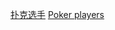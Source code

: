 {{Commonscat|Poker players by country}}
{{Categories by country|nocat}}

[[Category:扑克选手|]]
[[Category:各國職業人物|Poker players]]